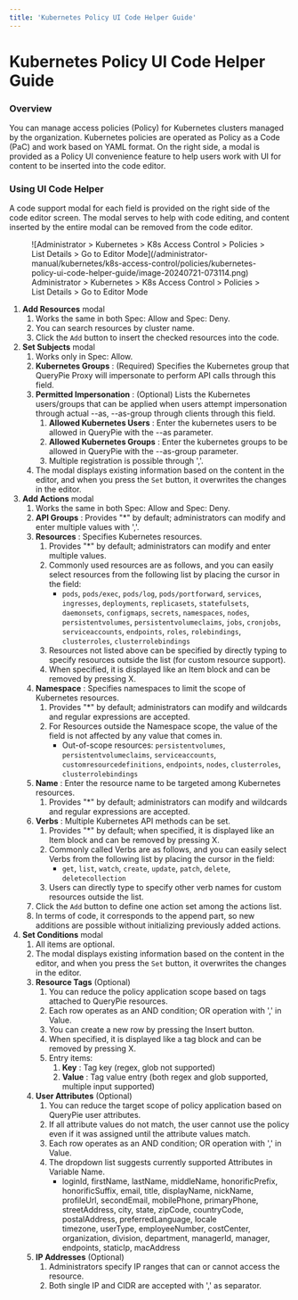 ```yaml
---
title: 'Kubernetes Policy UI Code Helper Guide'
---
```


# Kubernetes Policy UI Code Helper Guide

### Overview

You can manage access policies (Policy) for Kubernetes clusters managed by the organization. Kubernetes policies are operated as Policy as a Code (PaC) and work based on YAML format. On the right side, a modal is provided as a Policy UI convenience feature to help users work with UI for content to be inserted into the code editor.


### Using UI Code Helper

A code support modal for each field is provided on the right side of the code editor screen. The modal serves to help with code editing, and content inserted by the entire modal can be removed from the code editor.

<figure data-layout="center" data-align="center">
![Administrator &gt; Kubernetes &gt; K8s Access Control &gt; Policies &gt; List Details &gt; Go to Editor Mode](/administrator-manual/kubernetes/k8s-access-control/policies/kubernetes-policy-ui-code-helper-guide/image-20240721-073114.png)
<figcaption>
Administrator &gt; Kubernetes &gt; K8s Access Control &gt; Policies &gt; List Details &gt; Go to Editor Mode
</figcaption>
</figure>

1.  **Add Resources**  modal 
    1. Works the same in both Spec: Allow and Spec: Deny.
    2. You can search resources by cluster name.
    3. Click the `Add` button to insert the checked resources into the code.
2.  **Set Subjects**  modal
    1. Works only in Spec: Allow.
    2.  **Kubernetes Groups**  : (Required) Specifies the Kubernetes group that QueryPie Proxy will impersonate to perform API calls through this field. 
    3.  **Permitted Impersonation**  : (Optional) Lists the Kubernetes users/groups that can be applied when users attempt impersonation through actual --as, --as-group through clients through this field.
        1.  **Allowed Kubernetes Users** : Enter the kubernetes users to be allowed in QueryPie with the --as parameter.
        2.  **Allowed Kubernetes Groups** : Enter the kubernetes groups to be allowed in QueryPie with the --as-group parameter.
        3. Multiple registration is possible through ','. 
    4. The modal displays existing information based on the content in the editor, and when you press the `Set` button, it overwrites the changes in the editor. 
3.  **Add Actions**  modal
    1. Works the same in both Spec: Allow and Spec: Deny.
    2.  **API Groups** : Provides "*" by default; administrators can modify and enter multiple values with ','.
    3.  **Resources** : Specifies Kubernetes resources. 
        1. Provides "*" by default; administrators can modify and enter multiple values.
        2. Commonly used resources are as follows, and you can easily select resources from the following list by placing the cursor in the field:
            * `pods`, `pods/exec`, `pods/log`, `pods/portforward`, `services`, `ingresses`, `deployments`, `replicasets`, `statefulsets`, `daemonsets`, `configmaps`, `secrets`, `namespaces`, `nodes`, `persistentvolumes`, `persistentvolumeclaims`, `jobs`, `cronjobs`, `serviceaccounts`, `endpoints`, `roles`, `rolebindings`, `clusterroles`, `clusterrolebindings`
        3. Resources not listed above can be specified by directly typing to specify resources outside the list (for custom resource support).
        4. When specified, it is displayed like an Item block and can be removed by pressing X.
    4.  **Namespace** : Specifies namespaces to limit the scope of Kubernetes resources.
        1. Provides "*" by default; administrators can modify and wildcards and regular expressions are accepted.
        2. For Resources outside the Namespace scope, the value of the field is not affected by any value that comes in.
            * Out-of-scope resources: `persistentvolumes`, `persistentvolumeclaims`, `serviceaccounts`, `customresourcedefinitions`, `endpoints`, `nodes`, `clusterroles`, `clusterrolebindings`
    5.  **Name** : Enter the resource name to be targeted among Kubernetes resources.
        1. Provides "*" by default; administrators can modify and wildcards and regular expressions are accepted.
    6.  **Verbs** : Multiple Kubernetes API methods can be set.
        1. Provides "*" by default; when specified, it is displayed like an Item block and can be removed by pressing X.
        2. Commonly called Verbs are as follows, and you can easily select Verbs from the following list by placing the cursor in the field:
            * `get`, `list`, `watch`, `create`, `update`, `patch`, `delete`, `deletecollection`
        3. Users can directly type to specify other verb names for custom resources outside the list.
    7. Click the `Add` button to define one action set among the actions list. 
    8. In terms of code, it corresponds to the append part, so new additions are possible without initializing previously added actions.
4.  **Set Conditions**  modal
    1. All items are optional.
    2. The modal displays existing information based on the content in the editor, and when you press the `Set` button, it overwrites the changes in the editor. 
    3.  **Resource Tags**  (Optional)
        1. You can reduce the policy application scope based on tags attached to QueryPie resources.
        2. Each row operates as an AND condition; OR operation with ',' in Value.
        3. You can create a new row by pressing the Insert button.
        4. When specified, it is displayed like a tag block and can be removed by pressing X.
        5. Entry items: 
            1.  **Key** : Tag key (regex, glob not supported)
            2.  **Value** : Tag value entry (both regex and glob supported, multiple input supported)
    4.  **User Attributes**  (Optional)
        1. You can reduce the target scope of policy application based on QueryPie user attributes.
        2. If all attribute values do not match, the user cannot use the policy even if it was assigned until the attribute values match.
        3. Each row operates as an AND condition; OR operation with ',' in Value.
        4. The dropdown list suggests currently supported Attributes in Variable Name.
            * loginId, firstName, lastName, middleName, honorificPrefix, honorificSuffix, email, title, displayName, nickName, profileUrl, secondEmail, mobilePhone, primaryPhone, streetAddress, city, state, zipCode, countryCode, postalAddress, preferredLanguage, locale<br/>timezone, userType, employeeNumber, costCenter, organization, division, department, managerId, manager, endpoints, staticIp, macAddress
    5.  **IP Addresses**  (Optional)
        1. Administrators specify IP ranges that can or cannot access the resource.
        2. Both single IP and CIDR are accepted with ',' as separator.
